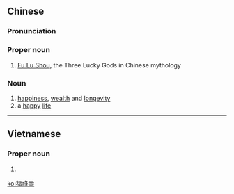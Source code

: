 {{also|福禄寿}}
==Chinese==
{{zh-forms|s=福禄寿}}
{{wikipedia|lang=zh}}

===Pronunciation===
{{zh-pron
|m=Fú-Lù-Shòu
|c=fuk1 luk6 sau6
|mn=hok-lo̍k-siū
|cat=pn,n
}}

===Proper noun===
{{zh-proper noun}}

# [[w:Fu Lu Shou|Fu Lu Shou]], the Three Lucky Gods in Chinese mythology

===Noun===
{{zh-noun}}

# [[happiness]], [[wealth]] and [[longevity]]
# a [[happy]] [[life]]

{{zh-cat|Chinese mythology}}

----

==Vietnamese==
{{vi-hantutab}}

===Proper noun===
{{vi-hantu|pos=proper noun}}

# {{han tu form of|Phúc Lộc Thọ|[[w:Fu Lu Shou|Fu Lu Shou]], the Three Lucky Gods in Chinese mythology}}

[[ko:福祿壽]]